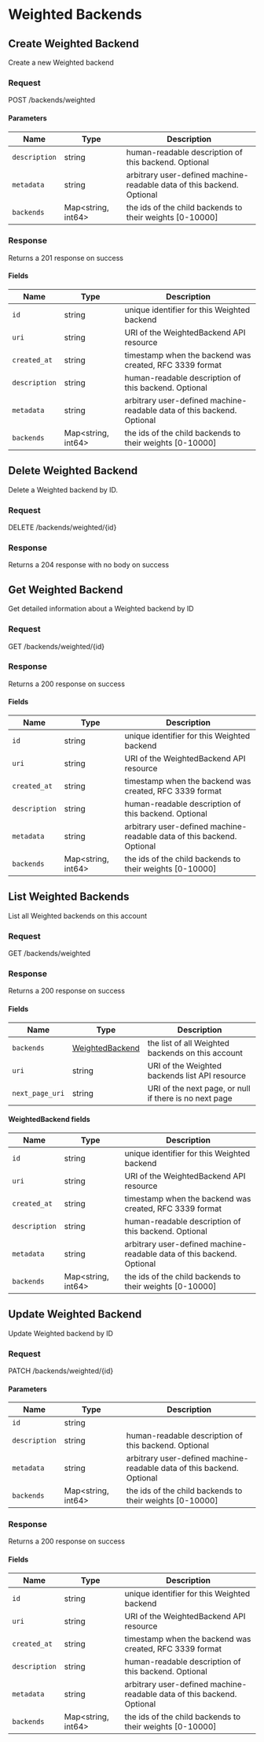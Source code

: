 
# Weighted Backends

## Create Weighted Backend

Create a new Weighted backend

### Request

POST /backends/weighted

<WeightedBackendsCreateRequest />

#### Parameters

| Name          | Type                     | Description                                                            |
| ------------- | ------------------------ | ---------------------------------------------------------------------- |
| `description` | string                   | human-readable description of this backend. Optional                   |
| `metadata`    | string                   | arbitrary user-defined machine-readable data of this backend. Optional |
| `backends`    | Map&lt;string, int64&gt; | the ids of the child backends to their weights [0-10000]               |

### Response

Returns a 201 response on success

<WeightedBackendsCreateResponse />

#### Fields

| Name          | Type                     | Description                                                            |
| ------------- | ------------------------ | ---------------------------------------------------------------------- |
| `id`          | string                   | unique identifier for this Weighted backend                            |
| `uri`         | string                   | URI of the WeightedBackend API resource                                |
| `created_at`  | string                   | timestamp when the backend was created, RFC 3339 format                |
| `description` | string                   | human-readable description of this backend. Optional                   |
| `metadata`    | string                   | arbitrary user-defined machine-readable data of this backend. Optional |
| `backends`    | Map&lt;string, int64&gt; | the ids of the child backends to their weights [0-10000]               |

## Delete Weighted Backend

Delete a Weighted backend by ID.

### Request

DELETE /backends/weighted/\{id\}

<WeightedBackendsDeleteRequest />

### Response

Returns a 204 response with no body on success

## Get Weighted Backend

Get detailed information about a Weighted backend by ID

### Request

GET /backends/weighted/\{id\}

<WeightedBackendsGetRequest />

### Response

Returns a 200 response on success

<WeightedBackendsGetResponse />

#### Fields

| Name          | Type                     | Description                                                            |
| ------------- | ------------------------ | ---------------------------------------------------------------------- |
| `id`          | string                   | unique identifier for this Weighted backend                            |
| `uri`         | string                   | URI of the WeightedBackend API resource                                |
| `created_at`  | string                   | timestamp when the backend was created, RFC 3339 format                |
| `description` | string                   | human-readable description of this backend. Optional                   |
| `metadata`    | string                   | arbitrary user-defined machine-readable data of this backend. Optional |
| `backends`    | Map&lt;string, int64&gt; | the ids of the child backends to their weights [0-10000]               |

## List Weighted Backends

List all Weighted backends on this account

### Request

GET /backends/weighted

<WeightedBackendsListRequest />

### Response

Returns a 200 response on success

<WeightedBackendsListResponse />

#### Fields

| Name            | Type                                       | Description                                            |
| --------------- | ------------------------------------------ | ------------------------------------------------------ |
| `backends`      | [WeightedBackend](#weightedbackend-fields) | the list of all Weighted backends on this account      |
| `uri`           | string                                     | URI of the Weighted backends list API resource         |
| `next_page_uri` | string                                     | URI of the next page, or null if there is no next page |

#### WeightedBackend fields

| Name          | Type                     | Description                                                            |
| ------------- | ------------------------ | ---------------------------------------------------------------------- |
| `id`          | string                   | unique identifier for this Weighted backend                            |
| `uri`         | string                   | URI of the WeightedBackend API resource                                |
| `created_at`  | string                   | timestamp when the backend was created, RFC 3339 format                |
| `description` | string                   | human-readable description of this backend. Optional                   |
| `metadata`    | string                   | arbitrary user-defined machine-readable data of this backend. Optional |
| `backends`    | Map&lt;string, int64&gt; | the ids of the child backends to their weights [0-10000]               |

## Update Weighted Backend

Update Weighted backend by ID

### Request

PATCH /backends/weighted/\{id\}

<WeightedBackendsUpdateRequest />

#### Parameters

| Name          | Type                     | Description                                                            |
| ------------- | ------------------------ | ---------------------------------------------------------------------- |
| `id`          | string                   |                                                                        |
| `description` | string                   | human-readable description of this backend. Optional                   |
| `metadata`    | string                   | arbitrary user-defined machine-readable data of this backend. Optional |
| `backends`    | Map&lt;string, int64&gt; | the ids of the child backends to their weights [0-10000]               |

### Response

Returns a 200 response on success

<WeightedBackendsUpdateResponse />

#### Fields

| Name          | Type                     | Description                                                            |
| ------------- | ------------------------ | ---------------------------------------------------------------------- |
| `id`          | string                   | unique identifier for this Weighted backend                            |
| `uri`         | string                   | URI of the WeightedBackend API resource                                |
| `created_at`  | string                   | timestamp when the backend was created, RFC 3339 format                |
| `description` | string                   | human-readable description of this backend. Optional                   |
| `metadata`    | string                   | arbitrary user-defined machine-readable data of this backend. Optional |
| `backends`    | Map&lt;string, int64&gt; | the ids of the child backends to their weights [0-10000]               |
